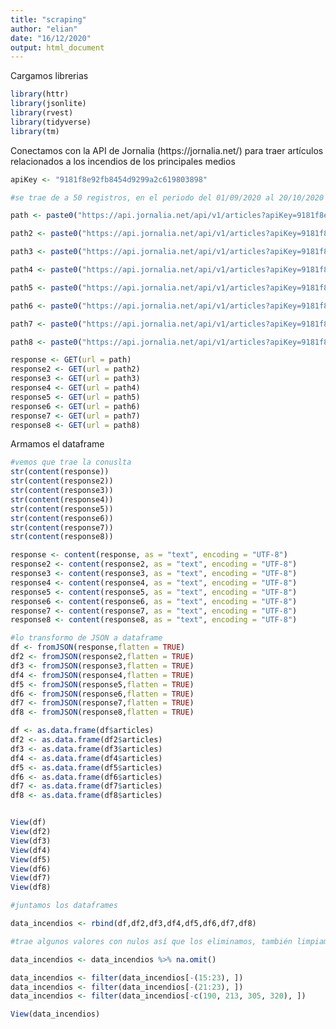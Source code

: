 ```yaml
---
title: "scraping"
author: "elian"
date: "16/12/2020"
output: html_document
---
```

Cargamos librerias
```r
library(httr)
library(jsonlite)
library(rvest)
library(tidyverse)
library(tm)
```

Conectamos con la API de Jornalia (https://jornalia.net/) para traer artículos relacionados a los incendios de los principales medios
```r
apiKey <- "9181f8e92fb8454d9299a2c619803898"

#se trae de a 50 registros, en el periodo del 01/09/2020 al 20/10/2020 de los principales medios nacionales y medios provinciales de Córdoba

path <- paste0("https://api.jornalia.net/api/v1/articles?apiKey=9181f8e92fb8454d9299a2c619803898&search=incendios&providers=Clarin%2CTN%2CPagina12%2CLaNacion%2CTelam%2CInfobae%2CLaVozCB%2CCadena3CB%2CLaTinta&categories=LOCALES%2CNACIONALES%2CSOCIEDAD%2CPOLITICA%2CECONOMIA&startDate=2020-09-01&endDate=2020-09-23")

path2 <- paste0("https://api.jornalia.net/api/v1/articles?apiKey=9181f8e92fb8454d9299a2c619803898&search=incendios+forestales&providers=Clarin%2CTN%2CPagina12%2CLaNacion%2CTelam%2CInfobae%2CLaVozCB%2CCadena3CB%2CLaTinta&categories=LOCALES%2CNACIONALES%2CSOCIEDAD%2CPOLITICA%2CECONOMIA&startDate=2020-09-24&endDate=2020-09-24")

path3 <- paste0("https://api.jornalia.net/api/v1/articles?apiKey=9181f8e92fb8454d9299a2c619803898&search=incendios+forestales&providers=Clarin%2CTN%2CPagina12%2CLaNacion%2CTelam%2CInfobae%2CLaVozCB%2CCadena3CB%2CLaTinta&categories=LOCALES%2CNACIONALES%2CSOCIEDAD%2CPOLITICA%2CECONOMIA&startDate=2020-09-25&endDate=2020-09-28")

path4 <- paste0("https://api.jornalia.net/api/v1/articles?apiKey=9181f8e92fb8454d9299a2c619803898&search=incendios+forestales&providers=Clarin%2CTN%2CPagina12%2CLaNacion%2CTelam%2CInfobae%2CLaVozCB%2CCadena3CB%2CLaTinta&categories=LOCALES%2CNACIONALES%2CSOCIEDAD%2CPOLITICA%2CECONOMIA&startDate=2020-09-29&endDate=2020-10-01")

path5 <- paste0("https://api.jornalia.net/api/v1/articles?apiKey=9181f8e92fb8454d9299a2c619803898&search=incendios+forestales&providers=Clarin%2CTN%2CPagina12%2CLaNacion%2CTelam%2CInfobae%2CLaVozCB%2CCadena3CB%2CLaTinta&categories=LOCALES%2CNACIONALES%2CSOCIEDAD%2CPOLITICA%2CECONOMIA&startDate=2020-10-02&endDate=2020-10-05")

path6 <- paste0("https://api.jornalia.net/api/v1/articles?apiKey=9181f8e92fb8454d9299a2c619803898&search=incendios+forestales&providers=Clarin%2CTN%2CPagina12%2CLaNacion%2CTelam%2CInfobae%2CLaVozCB%2CCadena3CB%2CLaTinta&categories=LOCALES%2CNACIONALES%2CSOCIEDAD%2CPOLITICA%2CECONOMIA&startDate=2020-10-06&endDate=2020-10-07")

path7 <- paste0("https://api.jornalia.net/api/v1/articles?apiKey=9181f8e92fb8454d9299a2c619803898&search=incendios+forestales&providers=Clarin%2CTN%2CPagina12%2CLaNacion%2CTelam%2CInfobae%2CLaVozCB%2CCadena3CB%2CLaTinta&categories=LOCALES%2CNACIONALES%2CSOCIEDAD%2CPOLITICA%2CECONOMIA&startDate=2020-10-08&endDate=2020-10-12")

path8 <- paste0("https://api.jornalia.net/api/v1/articles?apiKey=9181f8e92fb8454d9299a2c619803898&search=incendios+forestales&providers=Clarin%2CTN%2CPagina12%2CLaNacion%2CTelam%2CInfobae%2CLaVozCB%2CCadena3CB%2CLaTinta&categories=LOCALES%2CNACIONALES%2CSOCIEDAD%2CPOLITICA%2CECONOMIA&startDate=2020-10-13&endDate=2020-10-20")

response <- GET(url = path)
response2 <- GET(url = path2)
response3 <- GET(url = path3)
response4 <- GET(url = path4)
response5 <- GET(url = path5)
response6 <- GET(url = path6)
response7 <- GET(url = path7)
response8 <- GET(url = path8)

```

Armamos el dataframe

```r
#vemos que trae la conuslta
str(content(response))
str(content(response2))
str(content(response3))
str(content(response4))
str(content(response5))
str(content(response6))
str(content(response7))
str(content(response8))

response <- content(response, as = "text", encoding = "UTF-8")
response2 <- content(response2, as = "text", encoding = "UTF-8")
response3 <- content(response3, as = "text", encoding = "UTF-8")
response4 <- content(response4, as = "text", encoding = "UTF-8")
response5 <- content(response5, as = "text", encoding = "UTF-8")
response6 <- content(response6, as = "text", encoding = "UTF-8")
response7 <- content(response7, as = "text", encoding = "UTF-8")
response8 <- content(response8, as = "text", encoding = "UTF-8")

#lo transformo de JSON a dataframe
df <- fromJSON(response,flatten = TRUE)
df2 <- fromJSON(response2,flatten = TRUE)
df3 <- fromJSON(response3,flatten = TRUE)
df4 <- fromJSON(response4,flatten = TRUE)
df5 <- fromJSON(response5,flatten = TRUE)
df6 <- fromJSON(response6,flatten = TRUE)
df7 <- fromJSON(response7,flatten = TRUE)
df8 <- fromJSON(response8,flatten = TRUE)

df <- as.data.frame(df$articles)
df2 <- as.data.frame(df2$articles)
df3 <- as.data.frame(df3$articles)
df4 <- as.data.frame(df4$articles)
df5 <- as.data.frame(df5$articles)
df6 <- as.data.frame(df6$articles)
df7 <- as.data.frame(df7$articles)
df8 <- as.data.frame(df8$articles)


View(df)
View(df2)
View(df3)
View(df4)
View(df5)
View(df6)
View(df7)
View(df8)

#juntamos los dataframes

data_incendios <- rbind(df,df2,df3,df4,df5,df6,df7,df8)

#trae algunos valores con nulos así que los eliminamos, también limpiamos algunos artículos que a simple vista no están relacionados con el análisis

data_incendios <- data_incendios %>% na.omit()

data_incendios <- filter(data_incendios[-(15:23), ])
data_incendios <- filter(data_incendios[-(21:23), ])
data_incendios <- filter(data_incendios[-c(190, 213, 305, 320), ])

View(data_incendios)
```



